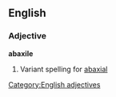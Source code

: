 ==English==
===Adjective===
'''abaxile'''
# Variant spelling for [[abaxial]]

[[Category:English adjectives]]